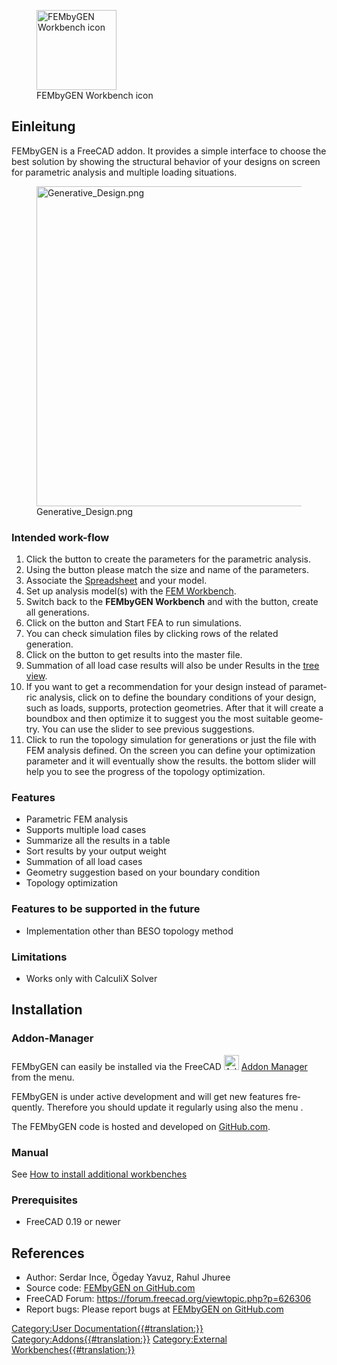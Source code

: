 <languages/>

<div lang="en" dir="ltr" class="mw-content-ltr">
[[File:FEMbyGEN.svg|thumb|128px|FEMbyGEN Workbench icon]]
</div>

{{TOCright}}

<span id="Introduction"></span>
==Einleitung==

<div lang="en" dir="ltr" class="mw-content-ltr">
FEMbyGEN is a FreeCAD addon. It provides a simple interface to choose the best solution by showing the structural behavior of your designs on screen for parametric analysis and multiple loading situations.
</div>  

[[File:Generative Design.png|512px]]

<div lang="en" dir="ltr" class="mw-content-ltr">
=== Intended work-flow ===
</div>

<div lang="en" dir="ltr" class="mw-content-ltr">
# Click the {{Button|Initiate}} button to create the parameters for the parametric analysis.
# Using the {{Button|Alias}} button please match the size and name of the parameters.
# Associate the [[Spreadsheet_Workbench|Spreadsheet]] and your model.
# Set up analysis model(s) with the [[FEM_Workbench|FEM Workbench]].
# Switch back to the '''FEMbyGEN Workbench''' and with the {{Button|Generate}} button, create all generations.
# Click on the {{Button|FEA}} button and Start FEA to run simulations.
# You can check simulation files by clicking rows of the related generation.
# Click on the {{Button|Results}} button to get results into the master file.
# Summation of all load case results will also be under Results in the [[Tree_view|tree view]].
# If you want to get a recommendation for your design instead of parametric analysis, click on {{Button|CreatGeo}} to define the boundary conditions of your design, such as loads, supports, protection geometries. After that it will create a boundbox and then optimize it to suggest you the most suitable geometry. You can use the slider to see previous suggestions.
# Click {{Button|Topology}} to run the topology simulation for generations or just the file with FEM analysis defined. On the screen you can define your optimization parameter and it will eventually show the results. the bottom slider will help you to see the progress of the topology optimization.
</div>

<div lang="en" dir="ltr" class="mw-content-ltr">
=== Features ===
</div>

<div lang="en" dir="ltr" class="mw-content-ltr">
* Parametric FEM analysis
* Supports multiple load cases
* Summarize all the results in a table
* Sort results by your output weight
* Summation of all load cases
* Geometry suggestion based on your boundary condition
* Topology optimization
</div>

<div lang="en" dir="ltr" class="mw-content-ltr">
=== Features to be supported in the future ===
</div>

<div lang="en" dir="ltr" class="mw-content-ltr">
* Implementation other than BESO topology method
</div>

<div lang="en" dir="ltr" class="mw-content-ltr">
=== Limitations ===
</div>

<div lang="en" dir="ltr" class="mw-content-ltr">
* Works only with CalculiX Solver
</div>

== Installation ==

<span id="Addon_Manager"></span>
===Addon-Manager===

<div lang="en" dir="ltr" class="mw-content-ltr">
FEMbyGEN can easily be installed via the FreeCAD [[Image:AddonManager.svg|24px]] [[Std_AddonMgr|Addon Manager]] from the {{MenuCommand|Tools → Addon manager}} menu.
</div>

<div lang="en" dir="ltr" class="mw-content-ltr">
FEMbyGEN is under active development and will get new features frequently. Therefore you should update it regularly using also the menu {{MenuCommand|Tools → Addon manager}}.
</div>

<div lang="en" dir="ltr" class="mw-content-ltr">
The FEMbyGEN code is hosted and developed on [https://github.com/Serince/FEMbyGEN GitHub.com].
</div>

<div lang="en" dir="ltr" class="mw-content-ltr">
=== Manual ===
</div>

<div lang="en" dir="ltr" class="mw-content-ltr">
See [[How_to_install_additional_workbenches|How to install additional workbenches]]
</div>

<div lang="en" dir="ltr" class="mw-content-ltr">
=== Prerequisites ===
</div>

<div lang="en" dir="ltr" class="mw-content-ltr">
* FreeCAD 0.19 or newer
</div>

<div lang="en" dir="ltr" class="mw-content-ltr">
== References ==
</div>

<div lang="en" dir="ltr" class="mw-content-ltr">
* Author: Serdar Ince, Ögeday Yavuz, Rahul Jhuree 
* Source code: [https://github.com/Serince/FEMbyGEN FEMbyGEN on GitHub.com]
* FreeCAD Forum: https://forum.freecad.org/viewtopic.php?p=626306
* Report bugs: Please report bugs at [https://github.com/Serince/FEMbyGEN/issues FEMbyGEN on GitHub.com]
</div>


[[Category:User Documentation{{#translation:}}]]
[[Category:Addons{{#translation:}}]]
[[Category:External Workbenches{{#translation:}}]]
